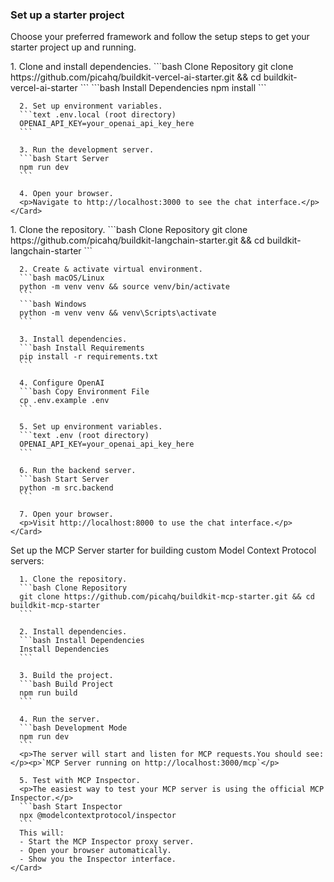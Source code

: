 ### Set up a starter project

Choose your preferred framework and follow the setup steps to get your starter project up and running.

<Tabs>
  <Tab title="Vercel AI SDK" icon="/images/vercel.svg">
    <Card>
      1. Clone and install dependencies.
      ```bash Clone Repository
      git clone https://github.com/picahq/buildkit-vercel-ai-starter.git && cd buildkit-vercel-ai-starter
      ```
      ```bash Install Dependencies
      npm install
      ```

      2. Set up environment variables.
      ```text .env.local (root directory)
      OPENAI_API_KEY=your_openai_api_key_here
      ```

      3. Run the development server.
      ```bash Start Server
      npm run dev
      ```

      4. Open your browser.
      <p>Navigate to http://localhost:3000 to see the chat interface.</p>
    </Card>
  </Tab>
  <Tab title="LangChain" icon="/images/langchain-icon.svg">
    <Card>
      1. Clone the repository.
      ```bash Clone Repository
      git clone https://github.com/picahq/buildkit-langchain-starter.git && cd buildkit-langchain-starter
      ```

      2. Create & activate virtual environment.
      ```bash macOS/Linux
      python -m venv venv && source venv/bin/activate
      ```
      ```bash Windows
      python -m venv venv && venv\Scripts\activate
      ```

      3. Install dependencies.
      ```bash Install Requirements
      pip install -r requirements.txt
      ```

      4. Configure OpenAI
      ```bash Copy Environment File
      cp .env.example .env
      ```

      5. Set up environment variables.
      ```text .env (root directory)
      OPENAI_API_KEY=your_openai_api_key_here
      ```

      6. Run the backend server.
      ```bash Start Server
      python -m src.backend
      ```

      7. Open your browser.
      <p>Visit http://localhost:8000 to use the chat interface.</p>
    </Card>
  </Tab>
  <Tab title="MCP Server" icon="/images/model-context-protocol.svg">
    <Card>
      Set up the MCP Server starter for building custom Model Context Protocol servers:

      1. Clone the repository.
      ```bash Clone Repository
      git clone https://github.com/picahq/buildkit-mcp-starter.git && cd buildkit-mcp-starter
      ```

      2. Install dependencies.
      ```bash Install Dependencies
      Install Dependencies
      ```

      3. Build the project.
      ```bash Build Project
      npm run build
      ```

      4. Run the server.
      ```bash Development Mode
      npm run dev
      ```
      <p>The server will start and listen for MCP requests.You should see: </p><p>`MCP Server running on http://localhost:3000/mcp`</p>

      5. Test with MCP Inspector.
      <p>The easiest way to test your MCP server is using the official MCP Inspector.</p>
      ```bash Start Inspector
      npx @modelcontextprotocol/inspector
      ```
      This will:
      - Start the MCP Inspector proxy server.
      - Open your browser automatically.
      - Show you the Inspector interface.
    </Card>
  </Tab>
</Tabs>

